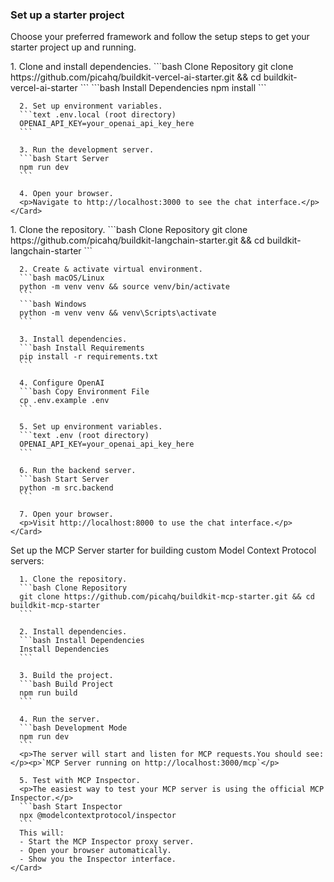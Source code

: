 ### Set up a starter project

Choose your preferred framework and follow the setup steps to get your starter project up and running.

<Tabs>
  <Tab title="Vercel AI SDK" icon="/images/vercel.svg">
    <Card>
      1. Clone and install dependencies.
      ```bash Clone Repository
      git clone https://github.com/picahq/buildkit-vercel-ai-starter.git && cd buildkit-vercel-ai-starter
      ```
      ```bash Install Dependencies
      npm install
      ```

      2. Set up environment variables.
      ```text .env.local (root directory)
      OPENAI_API_KEY=your_openai_api_key_here
      ```

      3. Run the development server.
      ```bash Start Server
      npm run dev
      ```

      4. Open your browser.
      <p>Navigate to http://localhost:3000 to see the chat interface.</p>
    </Card>
  </Tab>
  <Tab title="LangChain" icon="/images/langchain-icon.svg">
    <Card>
      1. Clone the repository.
      ```bash Clone Repository
      git clone https://github.com/picahq/buildkit-langchain-starter.git && cd buildkit-langchain-starter
      ```

      2. Create & activate virtual environment.
      ```bash macOS/Linux
      python -m venv venv && source venv/bin/activate
      ```
      ```bash Windows
      python -m venv venv && venv\Scripts\activate
      ```

      3. Install dependencies.
      ```bash Install Requirements
      pip install -r requirements.txt
      ```

      4. Configure OpenAI
      ```bash Copy Environment File
      cp .env.example .env
      ```

      5. Set up environment variables.
      ```text .env (root directory)
      OPENAI_API_KEY=your_openai_api_key_here
      ```

      6. Run the backend server.
      ```bash Start Server
      python -m src.backend
      ```

      7. Open your browser.
      <p>Visit http://localhost:8000 to use the chat interface.</p>
    </Card>
  </Tab>
  <Tab title="MCP Server" icon="/images/model-context-protocol.svg">
    <Card>
      Set up the MCP Server starter for building custom Model Context Protocol servers:

      1. Clone the repository.
      ```bash Clone Repository
      git clone https://github.com/picahq/buildkit-mcp-starter.git && cd buildkit-mcp-starter
      ```

      2. Install dependencies.
      ```bash Install Dependencies
      Install Dependencies
      ```

      3. Build the project.
      ```bash Build Project
      npm run build
      ```

      4. Run the server.
      ```bash Development Mode
      npm run dev
      ```
      <p>The server will start and listen for MCP requests.You should see: </p><p>`MCP Server running on http://localhost:3000/mcp`</p>

      5. Test with MCP Inspector.
      <p>The easiest way to test your MCP server is using the official MCP Inspector.</p>
      ```bash Start Inspector
      npx @modelcontextprotocol/inspector
      ```
      This will:
      - Start the MCP Inspector proxy server.
      - Open your browser automatically.
      - Show you the Inspector interface.
    </Card>
  </Tab>
</Tabs>

